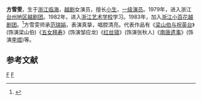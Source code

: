 '''方雪雯'''{{BD|1966年|2月25日|||catIdx=F}}，生于[[浙江|浙江]][[临海|临海]]，[[越剧|越剧]]女演员，擅长[[小生|小生]]，[[一级演员|一级演员]]。1979年，进入浙江[[台州地区越剧团|台州地区越剧团]]。1982年，进入[[浙江艺术学校|浙江艺术学校]]学习。1983年，加入[[浙江小百花越剧团|浙江小百花越剧团]]。<ref>{{Cite web |url=http://zjnews.zjol.com.cn/05zjnews/system/2008/06/16/009623729.shtml |title=1983海选选出"小百花" 25年辉煌打造浙江金名片 |access-date=2010-03-19 |archive-date=2019-10-03 |archive-url=https://web.archive.org/web/20191003022546/http://zjnews.zjol.com.cn/05zjnews/system/2008/06/16/009623729.shtml |dead-url=no }}</ref>方雪雯师承[[范瑞娟|范瑞娟]]，表演真挚，唱腔清亮。代表作品有《[[梁山伯与祝英台|梁山伯与祝英台]]》(饰演梁山伯)《[[五女拜寿|五女拜寿]]》(饰演邹应龙)《[[红丝错|红丝错]]》(饰演张秋人)《[[南唐遗事|南唐遗事]]》(饰演[[李煜|李煜]])等。

== 参考文献 ==
<references/>

[[Category:越剧演员|F]]
[[Category:临海人|F]]